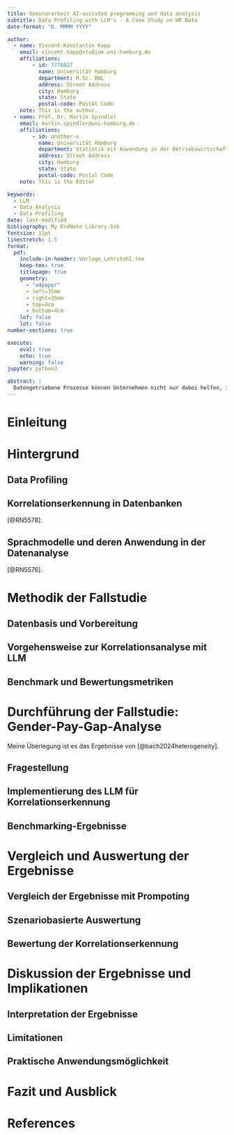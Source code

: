```yaml
---
title: Seminararbeit AI-assisted programming and data analysis
subtitle: Data Profiling with LLM's - A Case Study on HR Data
date-format: "D. MMMM YYYY"

author:
  - name: Vincent-Konstantin Kapp
    email: vincent.kapp@studium.uni-hamburg.de
    affiliations: 
        - id: 7778027
          name: Universität Hamburg
          department: M.Sc. BWL
          address: Street Address
          city: Hamburg
          state: State
          postal-code: Postal Code
    note: This is the author.
  - name: Prof. Dr. Martin Spindler
    email: martin.spindler@uni-hamburg.de
    affiliations:
        - id: another-u
          name: Universität Hamburg
          department: Statistik mit Anwendung in der Betriebswirtschaftslehre
          address: Street Address
          city: Hamburg
          state: State
          postal-code: Postal Code
    note: This is the Editor

keywords: 
  - LLM
  - Data Analysis
  - Data Profiling
date: last-modified
bibliography: My EndNote Library.bib
fontsize: 11pt
linestretch: 1.5
format:
  pdf:
    include-in-header: Vorlage_Lehrstuhl.tex
    keep-tex: true
    titlepage: true
    geometry: 
      - "a4paper"
      - left=35mm
      - right=35mm
      - top=4cm
      - bottom=4cm
    lof: false
    lot: false
number-sections: true

execute:
    eval: true
    echo: true
    warning: false
jupyter: python3

abstract: |
  Datengetriebene Prozesse können Unternehmen nicht nur dabei helfen, ihre Prozesse zu optimieren, sondern auch bei der Entwicklung neuer Strategien. Um festzustellen, welche Daten in den Datenbanken vorliegen und wie diese zueinander stehen, braucht es Mitarbeiter*innen, die einzeln überprüfen, welche Daten vorhanden sind und in welchen Zusammenhängen sie basierend auf Common Sense existieren. Data Profiling stellt Unternehmen mit historisch gewachsenen Datenbanksystemen vor Herausforderungen für die datengestützte Transformation. Können die aktuellen Entwicklungen von Large Language Modellen (LLMs) dazu beitragen, automatisiert die Zusammenhänge von Spalten zu erkennen? Um diese Frage zu beantworten, widmet sich diese Seminararbeit, aufbauend auf der Arbeit von Trummer (2024), der Untersuchung, wie gut LLMs anhand einer Case Study die Korrelation von Daten erkennen können.
---
```


# Einleitung

# Hintergrund

## Data Profiling

## Korrelationserkennung in Datenbanken
[@RN5578].

## Sprachmodelle und deren Anwendung in der Datenanalyse
[@RN5576].

# Methodik der Fallstudie

## Datenbasis und Vorbereitung

## Vorgehensweise zur Korrelationsanalyse mit LLM

## Benchmark und Bewertungsmetriken

# Durchführung der Fallstudie: Gender-Pay-Gap-Analyse
Meine Überlegung ist es das Ergebnisse von [@bach2024heterogeneity].

## Fragestellung

## Implementierung des LLM für Korrelationserkennung

## Benchmarking-Ergebnisse

# Vergleich und Auswertung der Ergebnisse

## Vergleich der Ergebnisse mit Prompoting

## Szenariobasierte Auswertung

## Bewertung der Korrelationserkennung

# Diskussion der Ergebnisse und Implikationen

## Interpretation der Ergebnisse

## Limitationen

## Praktische Anwendungsmöglichkeit

# Fazit und Ausblick

# References {-}